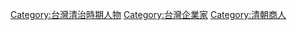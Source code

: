 [[Category:台灣清治時期人物|Category:台灣清治時期人物]]
[[Category:台灣企業家|Category:台灣企業家]]
[[Category:清朝商人|Category:清朝商人]]